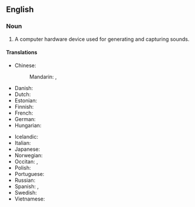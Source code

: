 {{also|soundcard|sound-card}}
==English==

===Noun===
{{en-noun}}

# {{lb|en|computer hardware}} A computer hardware device used for generating and capturing sounds.

====Translations====
{{trans-top|a computer hardware device used for generating and capturing sounds}}
* Chinese:
*: Mandarin: {{t+|cmn|聲卡|sc=Hani}}, {{t+|cmn|声卡|tr=shēngkǎ|sc=Hani}}
* Danish: {{t+|da|lydkort|n}}
* Dutch: {{t|nl|geluidskaart}}
* Estonian: {{t|et|helikaart}}
* Finnish: {{t+|fi|äänikortti}}
* French: {{t+|fr|carte son|f}}
* German: {{t+|de|Soundkarte|f}}
* Hungarian: {{t+|hu|hangkártya}}
{{trans-mid}}
* Icelandic: {{t|is|hljóðkort|n}}
* Italian: {{t|it|scheda audio|f}}
* Japanese: {{t|ja|サウンドカード|tr=saundokādo|sc=Jpan}}
* Norwegian: {{t|no|lydkort}}
* Occitan: {{t|oc|carta de son|f}}, {{t|oc|targeta de son|f}}
* Polish: {{t+|pl|karta dźwiękowa|f}}
* Portuguese: {{t|pt|placa de som|f}}
* Russian: {{t+|ru|звукова́я ка́рта|f}}
* Spanish: {{t|es|tarjeta de sonido|f}}, {{t|es|placa de sonido|f}}
* Swedish: {{t+|sv|ljudkort}}
* Vietnamese: {{t|vi|bo mạch âm thanh}}
{{trans-bottom}}